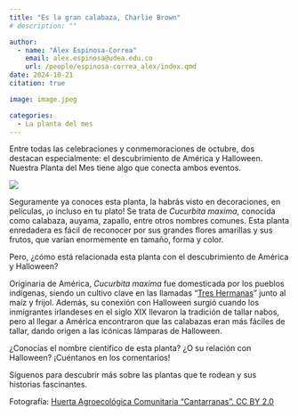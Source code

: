 ```yaml
---
title: "Es la gran calabaza, Charlie Brown"
# description: ""

author: 
  - name: "Álex Espinosa-Correa"
    email: alex.espinosa@udea.edu.co
    url: /people/espinosa-correa_alex/index.qmd
date: 2024-10-21
citation: true

image: image.jpeg

categories:
  - La planta del mes
---
```


Entre todas las celebraciones y conmemoraciones de octubre, dos destacan especialmente: el descubrimiento de América y Halloween. Nuestra Planta del Mes tiene algo que conecta ambos eventos.

![](image.jpeg){fig-align="center" fig-alt="Imagen de la sección «La Planta del Mes» con el título«Cucurbita maxima». El fondo es una fotografía de la flor de Cucurbita maxima en pleno crecimiento, con flores grandes y amarillas sobre un fondo de hojas verdes y terreno. El texto sobre la imagen dice: «Calabaza o auyama. Planta enredadera con zarcillos, hojas alternas lobuladas y grandes flores amarillas. Familia Cucurbitaceae». En la parte superior derecha, el logo de GEOBOTA. En la parte inferior, los íconos de Instagram y Facebook con el usuario @geobotaudea."}

Seguramente ya conoces esta planta, la habrás visto en decoraciones, en películas, ¡o incluso en tu plato! Se trata de *Cucurbita maxima*, conocida como calabaza, auyama, zapallo, entre otros nombres comunes. Esta planta enredadera es fácil de reconocer por sus grandes flores amarillas y sus frutos, que varían enormemente en tamaño, forma y color.

Pero, ¿cómo está relacionada esta planta con el descubrimiento de América y Halloween?

Originaria de América, *Cucurbita maxima* fue domesticada por los pueblos indígenas, siendo un cultivo clave en las llamadas “[Tres Hermanas](https://es.wikipedia.org/wiki/Las_tres_hermanas_(cultivo))” junto al maíz y frijol. Además, su conexión con Halloween surgió cuando los inmigrantes irlandeses en el siglo XIX llevaron la tradición de tallar nabos, pero al llegar a América encontraron que las calabazas eran más fáciles de tallar, dando origen a las icónicas lámparas de Halloween.

¿Conocías el nombre científico de esta planta? ¿O su relación con Halloween? ¡Cuéntanos en los comentarios!

Síguenos para descubrir más sobre las plantas que te rodean y sus historias fascinantes.

Fotografía: [Huerta Agroecológica Comunitaria "Cantarranas". CC BY 2.0](https://www.flickr.com/photos/huertoagroecologicoucm/5818884613/in/photostream/)

